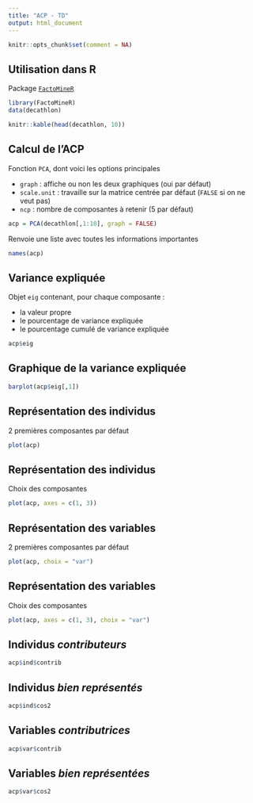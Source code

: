 ```yaml
---
title: "ACP - TD"
output: html_document
---
```


```r
knitr::opts_chunk$set(comment = NA)
```


## Utilisation dans R

Package [`FactoMineR`](http://factominer.free.fr/)

```r
library(FactoMineR)
data(decathlon)
```

```r
knitr::kable(head(decathlon, 10))
```

## Calcul de l'ACP

Fonction `PCA`, dont voici les options principales

- `graph` : affiche ou non les deux graphiques (oui par défaut)
- `scale.unit` : travaille sur la matrice centrée par défaut (`FALSE` si on ne veut pas)
- `ncp` : nombre de composantes à retenir (5 par défaut)

```r
acp = PCA(decathlon[,1:10], graph = FALSE)
```

Renvoie une liste avec toutes les informations importantes

```r
names(acp)
```

## Variance expliquée

Objet `eig` contenant, pour chaque composante :

- la valeur propre
- le pourcentage de variance expliquée
- le pourcentage cumulé de variance expliquée

```r
acp$eig
```

## Graphique de la variance expliquée

```r
barplot(acp$eig[,1])
```


## Représentation des individus

2 premières composantes par défaut

```r
plot(acp)
```

## Représentation des individus

Choix des composantes

```r
plot(acp, axes = c(1, 3))
```

## Représentation des variables

2 premières composantes par défaut

```r
plot(acp, choix = "var")
```

## Représentation des variables

Choix des composantes

```r
plot(acp, axes = c(1, 3), choix = "var")
```

## Individus *contributeurs*

```r
acp$ind$contrib
```

## Individus *bien représentés*

```r
acp$ind$cos2
```


## Variables *contributrices*

```r
acp$var$contrib
```

## Variables *bien représentées*

```r
acp$var$cos2
```







